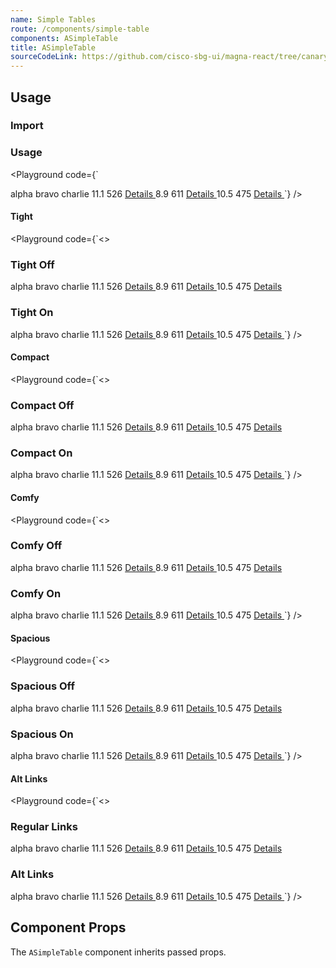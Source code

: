 ```yaml
---
name: Simple Tables
route: /components/simple-table
components: ASimpleTable
title: ASimpleTable
sourceCodeLink: https://github.com/cisco-sbg-ui/magna-react/tree/canary/framework/components/ASimpleTable
---
```


## Usage

### Import

<ComponentImport components="ASimpleTable" />

### Usage

<Playground
  code={`<ASimpleTable striped tight>
  <thead>
    <tr>
      <th className="text-capitalize">alpha</th>
      <th className="text-capitalize text-center">bravo</th>
      <th className="text-capitalize text-center">charlie</th>
    </tr>
  </thead>
  <tbody>
    <tr>
      <td>11.1</td>
      <td className="text-center">526</td>
      <td className="text-right">
        <a href="/" target="_blank">
          Details
        </a>
      </td>
    </tr>
    <tr>
      <td>8.9</td>
      <td className="text-center">611</td>
      <td className="text-right">
        <a href="/" target="_blank">
          Details
        </a>
      </td>
    </tr>
    <tr>
      <td>10.5</td>
      <td className="text-center">475</td>
      <td className="text-right">
        <a href="/" target="_blank">
          Details
        </a>
      </td>
    </tr>
  </tbody>
</ASimpleTable>
`}
/>

#### Tight

<Playground
  code={`<>
  <h3>Tight Off</h3>
  <ASimpleTable className="mb-4">
    <thead>
      <tr>
        <th className="text-capitalize">alpha</th>
        <th className="text-capitalize text-center">bravo</th>
        <th className="text-capitalize text-center">charlie</th>
      </tr>
    </thead>
    <tbody>
      <tr>
        <td>11.1</td>
        <td className="text-center">526</td>
        <td className="text-right">
          <a href="/" target="_blank">
            Details
          </a>
        </td>
      </tr>
      <tr>
        <td>8.9</td>
        <td className="text-center">611</td>
        <td className="text-right">
          <a href="/" target="_blank">
            Details
          </a>
        </td>
      </tr>
      <tr>
        <td>10.5</td>
        <td className="text-center">475</td>
        <td className="text-right">
          <a href="/" target="_blank">
            Details
          </a>
        </td>
      </tr>
    </tbody>
  </ASimpleTable>
  <h3>Tight On</h3>
  <ASimpleTable tight>
    <thead>
      <tr>
        <th className="text-capitalize">alpha</th>
        <th className="text-capitalize text-center">bravo</th>
        <th className="text-capitalize text-center">charlie</th>
      </tr>
    </thead>
    <tbody>
      <tr>
        <td>11.1</td>
        <td className="text-center">526</td>
        <td className="text-right">
          <a href="/" target="_blank">
            Details
          </a>
        </td>
      </tr>
      <tr>
        <td>8.9</td>
        <td className="text-center">611</td>
        <td className="text-right">
          <a href="/" target="_blank">
            Details
          </a>
        </td>
      </tr>
      <tr>
        <td>10.5</td>
        <td className="text-center">475</td>
        <td className="text-right">
          <a href="/" target="_blank">
            Details
          </a>
        </td>
      </tr>
    </tbody>
  </ASimpleTable>
</>
`}
/>

#### Compact

<Playground
  code={`<>
  <h3>Compact Off</h3>
  <ASimpleTable className="mb-4">
    <thead>
      <tr>
        <th className="text-capitalize">alpha</th>
        <th className="text-capitalize text-center">bravo</th>
        <th className="text-capitalize text-center">charlie</th>
      </tr>
    </thead>
    <tbody>
      <tr>
        <td>11.1</td>
        <td className="text-center">526</td>
        <td className="text-right">
          <a href="/" target="_blank">
            Details
          </a>
        </td>
      </tr>
      <tr>
        <td>8.9</td>
        <td className="text-center">611</td>
        <td className="text-right">
          <a href="/" target="_blank">
            Details
          </a>
        </td>
      </tr>
      <tr>
        <td>10.5</td>
        <td className="text-center">475</td>
        <td className="text-right">
          <a href="/" target="_blank">
            Details
          </a>
        </td>
      </tr>
    </tbody>
  </ASimpleTable>
  <h3>Compact On</h3>
  <ASimpleTable compact>
    <thead>
      <tr>
        <th className="text-capitalize">alpha</th>
        <th className="text-capitalize text-center">bravo</th>
        <th className="text-capitalize text-center">charlie</th>
      </tr>
    </thead>
    <tbody>
      <tr>
        <td>11.1</td>
        <td className="text-center">526</td>
        <td className="text-right">
          <a href="/" target="_blank">
            Details
          </a>
        </td>
      </tr>
      <tr>
        <td>8.9</td>
        <td className="text-center">611</td>
        <td className="text-right">
          <a href="/" target="_blank">
            Details
          </a>
        </td>
      </tr>
      <tr>
        <td>10.5</td>
        <td className="text-center">475</td>
        <td className="text-right">
          <a href="/" target="_blank">
            Details
          </a>
        </td>
      </tr>
    </tbody>
  </ASimpleTable>
</>
`}
/>

#### Comfy

<Playground
  code={`<>
  <h3>Comfy Off</h3>
  <ASimpleTable className="mb-4">
    <thead>
      <tr>
        <th className="text-capitalize">alpha</th>
        <th className="text-capitalize text-center">bravo</th>
        <th className="text-capitalize text-center">charlie</th>
      </tr>
    </thead>
    <tbody>
      <tr>
        <td>11.1</td>
        <td className="text-center">526</td>
        <td className="text-right">
          <a href="/" target="_blank">
            Details
          </a>
        </td>
      </tr>
      <tr>
        <td>8.9</td>
        <td className="text-center">611</td>
        <td className="text-right">
          <a href="/" target="_blank">
            Details
          </a>
        </td>
      </tr>
      <tr>
        <td>10.5</td>
        <td className="text-center">475</td>
        <td className="text-right">
          <a href="/" target="_blank">
            Details
          </a>
        </td>
      </tr>
    </tbody>
  </ASimpleTable>
  <h3>Comfy On</h3>
  <ASimpleTable comfy>
    <thead>
      <tr>
        <th className="text-capitalize">alpha</th>
        <th className="text-capitalize text-center">bravo</th>
        <th className="text-capitalize text-center">charlie</th>
      </tr>
    </thead>
    <tbody>
      <tr>
        <td>11.1</td>
        <td className="text-center">526</td>
        <td className="text-right">
          <a href="/" target="_blank">
            Details
          </a>
        </td>
      </tr>
      <tr>
        <td>8.9</td>
        <td className="text-center">611</td>
        <td className="text-right">
          <a href="/" target="_blank">
            Details
          </a>
        </td>
      </tr>
      <tr>
        <td>10.5</td>
        <td className="text-center">475</td>
        <td className="text-right">
          <a href="/" target="_blank">
            Details
          </a>
        </td>
      </tr>
    </tbody>
  </ASimpleTable>
</>
`}
/>

#### Spacious

<Playground
  code={`<>
  <h3>Spacious Off</h3>
  <ASimpleTable className="mb-4">
    <thead>
      <tr>
        <th className="text-capitalize">alpha</th>
        <th className="text-capitalize text-center">bravo</th>
        <th className="text-capitalize text-center">charlie</th>
      </tr>
    </thead>
    <tbody>
      <tr>
        <td>11.1</td>
        <td className="text-center">526</td>
        <td className="text-right">
          <a href="/" target="_blank">
            Details
          </a>
        </td>
      </tr>
      <tr>
        <td>8.9</td>
        <td className="text-center">611</td>
        <td className="text-right">
          <a href="/" target="_blank">
            Details
          </a>
        </td>
      </tr>
      <tr>
        <td>10.5</td>
        <td className="text-center">475</td>
        <td className="text-right">
          <a href="/" target="_blank">
            Details
          </a>
        </td>
      </tr>
    </tbody>
  </ASimpleTable>
  <h3>Spacious On</h3>
  <ASimpleTable spacious>
    <thead>
      <tr>
        <th className="text-capitalize">alpha</th>
        <th className="text-capitalize text-center">bravo</th>
        <th className="text-capitalize text-center">charlie</th>
      </tr>
    </thead>
    <tbody>
      <tr>
        <td>11.1</td>
        <td className="text-center">526</td>
        <td className="text-right">
          <a href="/" target="_blank">
            Details
          </a>
        </td>
      </tr>
      <tr>
        <td>8.9</td>
        <td className="text-center">611</td>
        <td className="text-right">
          <a href="/" target="_blank">
            Details
          </a>
        </td>
      </tr>
      <tr>
        <td>10.5</td>
        <td className="text-center">475</td>
        <td className="text-right">
          <a href="/" target="_blank">
            Details
          </a>
        </td>
      </tr>
    </tbody>
  </ASimpleTable>
</>
`}
/>

#### Alt Links

<Playground
  code={`<>
  <h3>Regular Links</h3>
  <ASimpleTable className="mb-4">
    <thead>
      <tr>
        <th className="text-capitalize">alpha</th>
        <th className="text-capitalize text-center">bravo</th>
        <th className="text-capitalize text-center">charlie</th>
      </tr>
    </thead>
    <tbody>
      <tr>
        <td>11.1</td>
        <td className="text-center">526</td>
        <td className="text-right">
          <a href="/" target="_blank">
            Details
          </a>
        </td>
      </tr>
      <tr>
        <td>8.9</td>
        <td className="text-center">611</td>
        <td className="text-right">
          <a href="/" target="_blank">
            Details
          </a>
        </td>
      </tr>
      <tr>
        <td>10.5</td>
        <td className="text-center">475</td>
        <td className="text-right">
          <a href="/" target="_blank">
            Details
          </a>
        </td>
      </tr>
    </tbody>
  </ASimpleTable>
  <h3>Alt Links</h3>
  <ASimpleTable altLinks>
    <thead>
      <tr>
        <th className="text-capitalize">alpha</th>
        <th className="text-capitalize text-center">bravo</th>
        <th className="text-capitalize text-center">charlie</th>
      </tr>
    </thead>
    <tbody>
      <tr>
        <td>11.1</td>
        <td className="text-center">526</td>
        <td className="text-right">
          <a href="/" target="_blank">
            Details
          </a>
        </td>
      </tr>
      <tr>
        <td>8.9</td>
        <td className="text-center">611</td>
        <td className="text-right">
          <a href="/" target="_blank">
            Details
          </a>
        </td>
      </tr>
      <tr>
        <td>10.5</td>
        <td className="text-center">475</td>
        <td className="text-right">
          <a href="/" target="_blank">
            Details
          </a>
        </td>
      </tr>
    </tbody>
  </ASimpleTable>
</>
`}
/>

## Component Props

The `ASimpleTable` component inherits passed props.

<Props of="ASimpleTable" />
